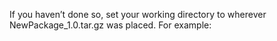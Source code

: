 If you haven't done so, set your working directory to wherever NewPackage_1.0.tar.gz was placed. For example: 
